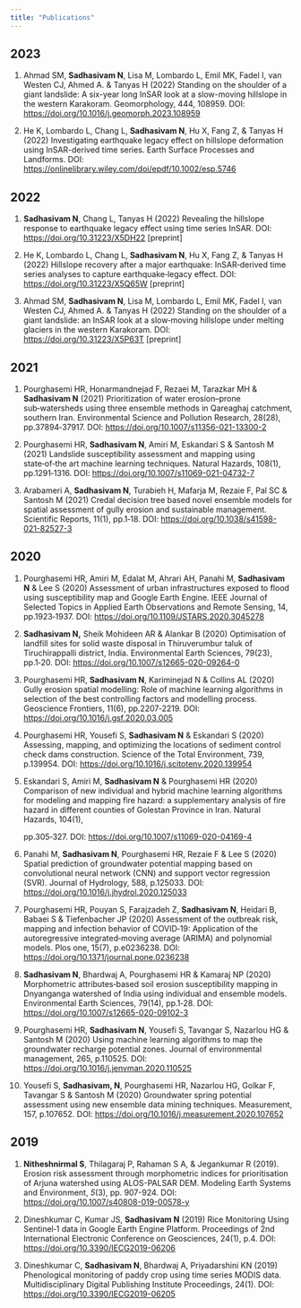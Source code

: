 ```yaml
---
title: "Publications"
---
```


## 2023

::: {#2023}
1.  Ahmad SM, **Sadhasivam N**, Lisa M, Lombardo L, Emil MK, Fadel I, van Westen CJ, Ahmed A. & Tanyas H (2022) Standing on the shoulder of a giant landslide: A six-year long InSAR look at a slow-moving hillslope in the western Karakoram. Geomorphology, 444, 108959. DOI: <https://doi.org/10.1016/j.geomorph.2023.108959>

2.  He K, Lombardo L, Chang L, **Sadhasivam N**, Hu X, Fang Z, & Tanyas H (2022) Investigating earthquake legacy effect on hillslope deformation using InSAR-derived time series. Earth Surface Processes and Landforms. DOI: <https://onlinelibrary.wiley.com/doi/epdf/10.1002/esp.5746>
:::

## 2022

::: {#2022}
1.  **Sadhasivam N**, Chang L, Tanyas H (2022) Revealing the hillslope response to earthquake legacy effect using time series InSAR. DOI: <https://doi.org/10.31223/X5DH22> \[preprint\]

2.  He K, Lombardo L, Chang L, **Sadhasivam N**, Hu X, Fang Z, & Tanyas H (2022) Hillslope recovery after a major earthquake: InSAR‑derived time series analyses to capture earthquake‑legacy effect. DOI: <https://doi.org/10.31223/X5Q65W> \[preprint\]

3.  Ahmad SM, **Sadhasivam N**, Lisa M, Lombardo L, Emil MK, Fadel I, van Westen CJ, Ahmed A. & Tanyas H (2022) Standing on the shoulder of a giant landslide: an InSAR look at a slow‑moving hillslope under melting glaciers in the western Karakoram. DOI: <https://doi.org/10.31223/X5P63T> \[preprint\]
:::

## 2021

::: {#2021}
1.  Pourghasemi HR, Honarmandnejad F, Rezaei M, Tarazkar MH & **Sadhasivam N** (2021) Prioritization of water erosion--prone sub‑watersheds using three ensemble methods in Qareaghaj catchment, southern Iran. Environmental Science and Pollution Research, 28(28), pp.37894‑37917. DOI: <https://doi.org/10.1007/s11356-021-13300-2>

2.  Pourghasemi HR, **Sadhasivam N**, Amiri M, Eskandari S & Santosh M (2021) Landslide susceptibility assessment and mapping using state‑of‑the art machine learning techniques. Natural Hazards, 108(1), pp.1291‑1316. DOI: <https://doi.org/10.1007/s11069-021-04732-7>

3.  Arabameri A, **Sadhasivam N**, Turabieh H, Mafarja M, Rezaie F, Pal SC & Santosh M (2021) Credal decision tree based novel ensemble models for spatial assessment of gully erosion and sustainable management. Scientific Reports, 11(1), pp.1‑18. DOI: <https://doi.org/10.1038/s41598-021-82527-3>
:::

## 2020

::: {#2020}
1.  Pourghasemi HR, Amiri M, Edalat M, Ahrari AH, Panahi M, **Sadhasivam N** & Lee S (2020) Assessment of urban infrastructures exposed to flood using susceptibility map and Google Earth Engine. IEEE Journal of Selected Topics in Applied Earth Observations and Remote Sensing, 14, pp.1923‑1937. DOI: <https://doi.org/10.1109/JSTARS.2020.3045278>

2.  **Sadhasivam N,** Sheik Mohideen AR & Alankar B (2020) Optimisation of landfill sites for solid waste disposal in Thiruverumbur taluk of Tiruchirappalli district, India. Environmental Earth Sciences, 79(23), pp.1‑20. DOI: <https://doi.org/10.1007/s12665-020-09264-0>

3.  Pourghasemi HR, **Sadhasivam N**, Kariminejad N & Collins AL (2020) Gully erosion spatial modelling: Role of machine learning algorithms in selection of the best controlling factors and modelling process. Geoscience Frontiers, 11(6), pp.2207‑2219. DOI: <https://doi.org/10.1016/j.gsf.2020.03.005>

4.  Pourghasemi HR, Yousefi S, **Sadhasivam N** & Eskandari S (2020) Assessing, mapping, and optimizing the locations of sediment control check dams construction. Science of the Total Environment, 739, p.139954. DOI: <https://doi.org/10.1016/j.scitotenv.2020.139954>

5.  Eskandari S, Amiri M, **Sadhasivam N** & Pourghasemi HR (2020) Comparison of new individual and hybrid machine learning algorithms for modeling and mapping fire hazard: a supplementary analysis of fire hazard in different counties of Golestan Province in Iran. Natural Hazards, 104(1),

    pp.305‑327. DOI: <https://doi.org/10.1007/s11069-020-04169-4>

6.  Panahi M, **Sadhasivam N**, Pourghasemi HR, Rezaie F & Lee S (2020) Spatial prediction of groundwater potential mapping based on convolutional neural network (CNN) and support vector regression (SVR). Journal of Hydrology, 588, p.125033. DOI: <https://doi.org/10.1016/j.jhydrol.2020.125033>

7.  Pourghasemi HR, Pouyan S, Farajzadeh Z, **Sadhasivam N**, Heidari B, Babaei S & Tiefenbacher JP (2020) Assessment of the outbreak risk, mapping and infection behavior of COVID‑19: Application of the autoregressive integrated‑moving average (ARIMA) and polynomial models. Plos one, 15(7), p.e0236238. DOI: <https://doi.org/10.1371/journal.pone.0236238>

8.  **Sadhasivam N**, Bhardwaj A, Pourghasemi HR & Kamaraj NP (2020) Morphometric attributes‑based soil erosion susceptibility mapping in Dnyanganga watershed of India using individual and ensemble models. Environmental Earth Sciences, 79(14), pp.1‑28. DOI: <https://doi.org/10.1007/s12665-020-09102-3>

9.  Pourghasemi HR, **Sadhasivam N**, Yousefi S, Tavangar S, Nazarlou HG & Santosh M (2020) Using machine learning algorithms to map the groundwater recharge potential zones. Journal of environmental management, 265, p.110525. DOI: <https://doi.org/10.1016/j.jenvman.2020.110525>

10. Yousefi S, **Sadhasivam, N**, Pourghasemi HR, Nazarlou HG, Golkar F, Tavangar S & Santosh M (2020) Groundwater spring potential assessment using new ensemble data mining techniques. Measurement, 157, p.107652. DOI: <https://doi.org/10.1016/j.measurement.2020.107652>
:::

## 2019

::: {#2019}
1.  **Nitheshnirmal S**, Thilagaraj P, Rahaman S A, & Jegankumar R (2019). Erosion risk assessment through morphometric indices for prioritisation of Arjuna watershed using ALOS-PALSAR DEM. Modeling Earth Systems and Environment, *5*(3), pp. 907-924. DOI: <https://doi.org/10.1007/s40808-019-00578-y>

2.  Dineshkumar C, Kumar JS, **Sadhasivam N** (2019) Rice Monitoring Using Sentinel‑1 data in Google Earth Engine Platform. Proceedings of 2nd International Electronic Conference on Geosciences, 24(1), p.4. DOI: <https://doi.org/10.3390/IECG2019-06206>

3.  Dineshkumar C, **Sadhasivam N**, Bhardwaj A, Priyadarshini KN (2019) Phenological monitoring of paddy crop using time series MODIS data. Multidisciplinary Digital Publishing Institute Proceedings, 24(1). DOI: <https://doi.org/10.3390/IECG2019-06205>
:::

